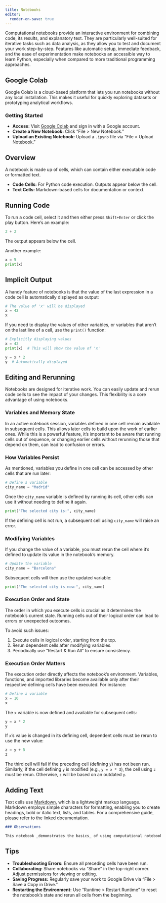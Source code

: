 ```yaml
---
title: Notebooks
editor:
  render-on-save: true
---
```


Computational notebooks provide an interactive environment for combining code, its results, and explanatory text. They are particularly well-suited for iterative tasks such as data analysis, as they allow you to test and document your work step-by-step. Features like automatic setup, immediate feedback, and the ease of experimentation make notebooks an accessible way to learn Python, especially when compared to more traditional programming approaches.

## Google Colab

Google Colab is a cloud-based platform that lets you run notebooks without any local installation. This makes it useful for quickly exploring datasets or prototyping analytical workflows.

### Getting Started

- **Access:** Visit [Google Colab](https://colab.research.google.com/) and sign in with a Google account.
- **Create a New Notebook:** Click "File > New Notebook."
- **Upload an Existing Notebook:** Upload a `.ipynb` file via "File > Upload Notebook."

## Overview

A notebook is made up of cells, which can contain either executable code or formatted text.

- **Code Cells:** For Python code execution. Outputs appear below the cell.
- **Text Cells:** Markdown-based cells for documentation or context.

## Running Code

To run a code cell, select it and then either press `Shift+Enter` or click the play button. Here's an example:

```python
2 + 2
```

The output appears below the cell.

Another example:

```python
x = 5
print(x)
```

## Implicit Output

A handy feature of notebooks is that the value of the last expression in a code cell is automatically displayed as output:

```python
# The value of 'x' will be displayed
x = 42
x
```

If you need to display the values of other variables, or variables that aren't on the last line of a cell, use the `print()` function:

```python
# Explicitly displaying values
x = 42
print(x)  # This will show the value of 'x'

y = x * 2
y  # Automatically displayed
```

## Editing and Rerunning

Notebooks are designed for iterative work. You can easily update and rerun code cells to see the impact of your changes. This flexibility is a core advantage of using notebooks.

### Variables and Memory State

In an active notebook session, variables defined in one cell remain available in subsequent cells. This allows later cells to build upon the work of earlier ones. While this is a powerful feature, it's important to be aware that running cells out of sequence, or changing earlier cells without rerunning those that depend on them, can lead to confusion or errors.

### How Variables Persist

As mentioned, variables you define in one cell can be accessed by other cells that are run later:

```python
# Define a variable
city_name = "Madrid"
```

Once the `city_name` variable is defined by running its cell, other cells can use it without needing to define it again.

```python
print("The selected city is:", city_name)
```

If the defining cell is not run, a subsequent cell using `city_name` will raise an error.

### Modifying Variables

If you change the value of a variable, you must rerun the cell where it's defined to update its value in the notebook's memory.

```python
# Update the variable
city_name = "Barcelona"
```

Subsequent cells will then use the updated variable:

```python
print("The selected city is now:", city_name)
```

### Execution Order and State

The order in which you execute cells is crucial as it determines the notebook's current state. Running cells out of their logical order can lead to errors or unexpected outcomes.

To avoid such issues:

1. Execute cells in logical order, starting from the top.
2. Rerun dependent cells after modifying variables.
3. Periodically use "Restart & Run All" to ensure consistency.

### Execution Order Matters

The execution order directly affects the notebook's environment. Variables, functions, and imported libraries become available only after their respective defining cells have been executed. For instance:

```python
# Define a variable
x = 10
x
```

The `x` variable is now defined and available for subsequent cells:

```python
y = x * 2
y
```

If `x`'s value is changed in its defining cell, dependent cells must be rerun to use the new value:

```python
z = y + 5
z
```

The third cell will fail if the preceding cell (defining `y`) has not been run.
Similarly, if the cell defining `y` is modified (e.g., `y = x * 3`), the cell using `z` must be rerun. Otherwise, `z` will be based on an outdated `y`.

## Adding Text

Text cells use [Markdown](https://www.markdownguide.org/basic-syntax/), which is a lightweight markup language. Markdown employs simple characters for formatting, enabling you to create headings, bold or italic text, lists, and tables. For a comprehensive guide, please refer to the linked documentation.

```markdown
### Observations

This notebook _demonstrates the basics_ of using computational notebooks for interactive **coding** and **documentation**.
```

## Tips

- **Troubleshooting Errors:** Ensure all preceding cells have been run.
- **Collaborating:** Share notebooks via "Share" in the top-right corner. Adjust permissions for viewing or editing.
- **Saving Progress:** Regularly save your work to Google Drive via "File > Save a Copy in Drive."
- **Restarting the Environment:** Use "Runtime > Restart Runtime" to reset the notebook's state and rerun all cells from the beginning.

